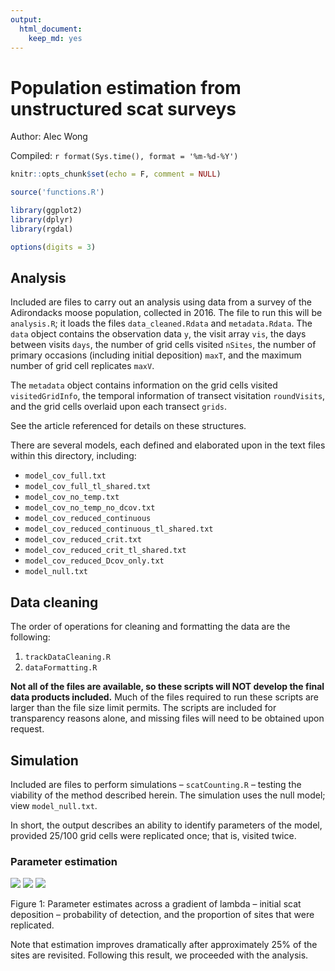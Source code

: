 ```yaml
---
output:
  html_document:
    keep_md: yes
---
```



# Population estimation from unstructured scat surveys

Author: Alec Wong

Compiled: `r format(Sys.time(), format = '%m-%d-%Y')`


```r
knitr::opts_chunk$set(echo = F, comment = NULL)

source('functions.R')

library(ggplot2)
library(dplyr)
library(rgdal)

options(digits = 3)
```

## Analysis

Included are files to carry out an analysis using data from a survey of the Adirondacks moose population, collected in 2016. The file to run this will be `analysis.R`; it loads the files `data_cleaned.Rdata` and `metadata.Rdata`. The `data` object contains the observation data `y`, the visit array `vis`, the days between visits `days`, the number of grid cells visited `nSites`, the number of primary occasions (including initial deposition) `maxT`, and the maximum number of grid cell replicates `maxV`. 

The `metadata` object contains information on the grid cells visited `visitedGridInfo`, the temporal information of transect visitation `roundVisits`, and the grid cells overlaid upon each transect `grids`. 

See the article referenced for details on these structures.

There are several models, each defined and elaborated upon in the text files within this directory, including:

* `model_cov_full.txt`
* `model_cov_full_tl_shared.txt`
* `model_cov_no_temp.txt`
* `model_cov_no_temp_no_dcov.txt`
* `model_cov_reduced_continuous`
* `model_cov_reduced_continuous_tl_shared.txt`
* `model_cov_reduced_crit.txt`
* `model_cov_reduced_crit_tl_shared.txt`
* `model_cov_reduced_Dcov_only.txt`
* `model_null.txt`

## Data cleaning

The order of operations for cleaning and formatting the data are the following:

1. `trackDataCleaning.R`
1. `dataFormatting.R`

**Not all of the files are available, so these scripts will NOT develop the final data products included.** Much of the files required to run these scripts are larger than the file size limit permits. The scripts are included for transparency reasons alone, and missing files will need to be obtained upon request.

## Simulation

Included are files to perform simulations -- `scatCounting.R` -- testing the viability of the method described herein. The simulation uses the null model; view `model_null.txt`.

In short, the output describes an ability to identify parameters of the model, provided 25/100 grid cells were replicated once; that is, visited twice.

### Parameter estimation

![](https://github.com/awong234/population_from_scat_model/blob/master/images/lamplot.png)
![](https://github.com/awong234/population_from_scat_model/blob/master/images/p00.png)
![](https://github.com/awong234/population_from_scat_model/blob/master/images/thetaplot.png)

Figure 1: Parameter estimates across a gradient of lambda -- initial scat deposition -- probability of detection, and the proportion of sites that were replicated.

Note that estimation improves dramatically after approximately 25% of the sites are revisited. Following this result, we proceeded with the analysis.